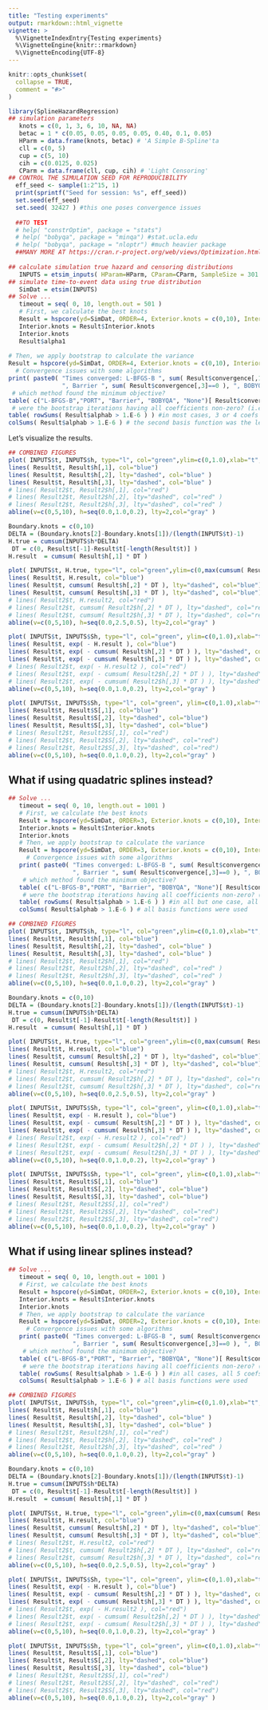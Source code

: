 ```yaml
---
title: "Testing experiments"
output: rmarkdown::html_vignette
vignette: >
  %\VignetteIndexEntry{Testing experiments}
  %\VignetteEngine{knitr::rmarkdown}
  %\VignetteEncoding{UTF-8}
---
```


```r
knitr::opts_chunk$set(
  collapse = TRUE,
  comment = "#>"
)
```

```r
library(SplineHazardRegression)
## simulation parameters
   knots = c(0, 1, 3, 6, 10, NA, NA)
   betac = 1 * c(0.05, 0.05, 0.05, 0.05, 0.40, 0.1, 0.05)
   HParm = data.frame(knots, betac) # 'A Simple B-Spline'ta
   cll = c(0, 5)
   cup = c(5, 10)
   cih = c(0.0125, 0.025)
   CParm = data.frame(cll, cup, cih) # 'Light Censoring'
## CONTROL THE SIMULATION SEED FOR REPRODUCIBILITY
  eff_seed <- sample(1:2^15, 1)
  print(sprintf("Seed for session: %s", eff_seed))
  set.seed(eff_seed)
  set.seed( 32427 ) #this one poses convergence issues
  
  ##TO TEST
  # help( "constrOptim", package = "stats")
  # help( "bobyqa", package = "minqa") #stat.ucla.edu
  # help( "bobyqa", package = "nloptr") #much heavier package
  ##MANY MORE AT https://cran.r-project.org/web/views/Optimization.html
  
## calculate simulation true hazard and censoring distributions
   INPUTS = etsim_inputs( HParam=HParm, CParam=CParm, SampleSize = 301 )
## simulate time-to-event data using true distribution
   SimDat = etsim(INPUTS)
## Solve ...
   timeout = seq( 0, 10, length.out = 501 )
   # First, we calculate the best knots
   Result = hspcore(yd=SimDat, ORDER=4, Exterior.knots = c(0,10), Interior.knots=NULL, SelectBestKnots = TRUE, time=timeout, Bootstrap = 0, verbose=TRUE )
   Interior.knots = Result$Interior.knots
   Interior.knots
   Result$alpha1
   
# Then, we apply bootstrap to calculate the variance
Result = hspcore(yd=SimDat, ORDER=4, Exterior.knots = c(0,10), Interior.knots=Interior.knots, SelectBestKnots = FALSE, time=timeout, Bootstrap = 200, verbose=FALSE )
  # Convergence issues with some algorithms
print( paste0( "Times converged: L-BFGS-B ", sum( Result$convergence[,1]==0 ), ", PORT ", sum( Result$convergence[,2]==0 ),
               ", Barrier ", sum( Result$convergence[,3]==0 ), ", BOBYQA ", sum( Result$convergence[,4]>0 ) ) )
 # which method found the minimum objective?
table( c("L-BFGS-B","PORT", "Barrier", "BOBYQA", "None")[ Result$convergenceb[,5] ] )
 # were the bootstrap iterations having all coefficients non-zero? (i.e. how many of the basis B-splines with the selected knots were used?)
table( rowSums( Result$alphab > 1.E-6 ) ) #in most cases, 3 or 4 coefs out of 4 were non-zero
colSums( Result$alphab > 1.E-6 ) # the second basis function was the least used
```

Let's visualize the results.

```r
## COMBINED FIGURES
plot( INPUTS$t, INPUTS$h, type="l", col="green",ylim=c(0,1.0),xlab="t",ylab="event hazard rate",bty="n")
lines( Result$t, Result$h[,1], col="blue")
lines( Result$t, Result$h[,2], lty="dashed", col="blue" )
lines( Result$t, Result$h[,3], lty="dashed", col="blue" )
# lines( Result2$t, Result2$h[,1], col="red")
# lines( Result2$t, Result2$h[,2], lty="dashed", col="red" )
# lines( Result2$t, Result2$h[,3], lty="dashed", col="red" )
abline(v=c(0,5,10), h=seq(0.0,1.0,0.2), lty=2,col="gray" )

Boundary.knots = c(0,10)
DELTA = (Boundary.knots[2]-Boundary.knots[1])/(length(INPUTS$t)-1)
H.true = cumsum(INPUTS$h*DELTA)
 DT = c(0, Result$t[-1]-Result$t[-length(Result$t)] )
H.result  = cumsum( Result$h[,1] * DT )

plot( INPUTS$t, H.true, type="l", col="green",ylim=c(0,max(cumsum( Result$h[,3] * DT ))), xlab="t",ylab="Cumulative Hazard",bty="n")
lines( Result$t, H.result, col="blue")
lines( Result$t, cumsum( Result$h[,2] * DT ), lty="dashed", col="blue")
lines( Result$t, cumsum( Result$h[,3] * DT ), lty="dashed", col="blue")
# lines( Result2$t, H.result2, col="red")
# lines( Result2$t, cumsum( Result2$h[,2] * DT ), lty="dashed", col="red")
# lines( Result2$t, cumsum( Result2$h[,3] * DT ), lty="dashed", col="red")
abline(v=c(0,5,10), h=seq(0.0,2.5,0.5), lty=2,col="gray" )

plot( INPUTS$t, INPUTS$Sh, type="l", col="green", ylim=c(0,1.0),xlab="t",ylab= "Survival Probability [exp(-H)]",bty="n")
lines( Result$t, exp( - H.result ), col="blue")
lines( Result$t, exp( - cumsum( Result$h[,2] * DT ) ), lty="dashed", col="blue")
lines( Result$t, exp( - cumsum( Result$h[,3] * DT ) ), lty="dashed", col="blue")
# lines( Result2$t, exp( - H.result2 ), col="red")
# lines( Result2$t, exp( - cumsum( Result2$h[,2] * DT ) ), lty="dashed", col="red")
# lines( Result2$t, exp( - cumsum( Result2$h[,3] * DT ) ), lty="dashed", col="red")
abline(v=c(0,5,10), h=seq(0.0,1.0,0.2), lty=2,col="gray" )

plot( INPUTS$t, INPUTS$Sh, type="l", col="green", ylim=c(0,1.0),xlab="t",ylab="Bootstrap Survival Probability",bty="n")
lines( Result$t, Result$S[,1], col="blue")
lines( Result$t, Result$S[,2], lty="dashed", col="blue")
lines( Result$t, Result$S[,3], lty="dashed", col="blue")
# lines( Result2$t, Result2$S[,1], col="red")
# lines( Result2$t, Result2$S[,2], lty="dashed", col="red")
# lines( Result2$t, Result2$S[,3], lty="dashed", col="red")
abline(v=c(0,5,10), h=seq(0.0,1.0,0.2), lty=2,col="gray" )
```

## What if using quadatric splines instead?

```r
## Solve ...
   timeout = seq( 0, 10, length.out = 1001 )
   # First, we calculate the best knots
   Result = hspcore(yd=SimDat, ORDER=3, Exterior.knots = c(0,10), Interior.knots=NULL, SelectBestKnots = TRUE, time=timeout, Bootstrap = 0, verbose=TRUE )
   Interior.knots = Result$Interior.knots
   Interior.knots
   # Then, we apply bootstrap to calculate the variance
   Result = hspcore(yd=SimDat, ORDER=3, Exterior.knots = c(0,10), Interior.knots=Interior.knots, SelectBestKnots = FALSE, time=timeout, Bootstrap = 200, verbose=FALSE )
     # Convergence issues with some algorithms
   print( paste0( "Times converged: L-BFGS-B ", sum( Result$convergence[,1]==0 ), ", PORT ", sum( Result$convergence[,2]==0 ),
                  ", Barrier ", sum( Result$convergence[,3]==0 ), ", BOBYQA ", sum( Result$convergence[,4]>0 ) ) )
    # which method found the minimum objective?
   table( c("L-BFGS-B","PORT", "Barrier", "BOBYQA", "None")[ Result$convergenceb[,5] ] )
    # were the bootstrap iterations having all coefficients non-zero? (i.e. how many of the basis B-splines with the selected knots were used?)
   table( rowSums( Result$alphab > 1.E-6 ) ) #in all but one case, all 4 coefs were non-zero
   colSums( Result$alphab > 1.E-6 ) # all basis functions were used
```

```r
## COMBINED FIGURES
plot( INPUTS$t, INPUTS$h, type="l", col="green",ylim=c(0,1.0),xlab="t",ylab="event hazard rate",bty="n")
lines( Result$t, Result$h[,1], col="blue")
lines( Result$t, Result$h[,2], lty="dashed", col="blue" )
lines( Result$t, Result$h[,3], lty="dashed", col="blue" )
# lines( Result2$t, Result2$h[,1], col="red")
# lines( Result2$t, Result2$h[,2], lty="dashed", col="red" )
# lines( Result2$t, Result2$h[,3], lty="dashed", col="red" )
abline(v=c(0,5,10), h=seq(0.0,1.0,0.2), lty=2,col="gray" )

Boundary.knots = c(0,10)
DELTA = (Boundary.knots[2]-Boundary.knots[1])/(length(INPUTS$t)-1)
H.true = cumsum(INPUTS$h*DELTA)
 DT = c(0, Result$t[-1]-Result$t[-length(Result$t)] )
H.result  = cumsum( Result$h[,1] * DT )

plot( INPUTS$t, H.true, type="l", col="green",ylim=c(0,max(cumsum( Result$h[,3] * DT ))), xlab="t",ylab="Cumulative Hazard",bty="n")
lines( Result$t, H.result, col="blue")
lines( Result$t, cumsum( Result$h[,2] * DT ), lty="dashed", col="blue")
lines( Result$t, cumsum( Result$h[,3] * DT ), lty="dashed", col="blue")
# lines( Result2$t, H.result2, col="red")
# lines( Result2$t, cumsum( Result2$h[,2] * DT ), lty="dashed", col="red")
# lines( Result2$t, cumsum( Result2$h[,3] * DT ), lty="dashed", col="red")
abline(v=c(0,5,10), h=seq(0.0,2.5,0.5), lty=2,col="gray" )

plot( INPUTS$t, INPUTS$Sh, type="l", col="green", ylim=c(0,1.0),xlab="t",ylab= "Survival Probability [exp(-H)]",bty="n")
lines( Result$t, exp( - H.result ), col="blue")
lines( Result$t, exp( - cumsum( Result$h[,2] * DT ) ), lty="dashed", col="blue")
lines( Result$t, exp( - cumsum( Result$h[,3] * DT ) ), lty="dashed", col="blue")
# lines( Result2$t, exp( - H.result2 ), col="red")
# lines( Result2$t, exp( - cumsum( Result2$h[,2] * DT ) ), lty="dashed", col="red")
# lines( Result2$t, exp( - cumsum( Result2$h[,3] * DT ) ), lty="dashed", col="red")
abline(v=c(0,5,10), h=seq(0.0,1.0,0.2), lty=2,col="gray" )

plot( INPUTS$t, INPUTS$Sh, type="l", col="green", ylim=c(0,1.0),xlab="t",ylab="Bootstrap Survival Probability",bty="n")
lines( Result$t, Result$S[,1], col="blue")
lines( Result$t, Result$S[,2], lty="dashed", col="blue")
lines( Result$t, Result$S[,3], lty="dashed", col="blue")
# lines( Result2$t, Result2$S[,1], col="red")
# lines( Result2$t, Result2$S[,2], lty="dashed", col="red")
# lines( Result2$t, Result2$S[,3], lty="dashed", col="red")
abline(v=c(0,5,10), h=seq(0.0,1.0,0.2), lty=2,col="gray" )
```

## What if using linear splines instead?

```r
## Solve ...
   timeout = seq( 0, 10, length.out = 1001 )
   # First, we calculate the best knots
   Result = hspcore(yd=SimDat, ORDER=2, Exterior.knots = c(0,10), Interior.knots=NULL, SelectBestKnots = TRUE, time=timeout, Bootstrap = 0, verbose=TRUE )
   Interior.knots = Result$Interior.knots
   Interior.knots
   # Then, we apply bootstrap to calculate the variance
   Result = hspcore(yd=SimDat, ORDER=2, Exterior.knots = c(0,10), Interior.knots=Interior.knots, SelectBestKnots = FALSE, time=timeout, Bootstrap = 200, verbose=FALSE )
     # Convergence issues with some algorithms
   print( paste0( "Times converged: L-BFGS-B ", sum( Result$convergence[,1]==0 ), ", PORT ", sum( Result$convergence[,2]==0 ),
                  ", Barrier ", sum( Result$convergence[,3]==0 ), ", BOBYQA ", sum( Result$convergence[,4]>0 ) ) )
    # which method found the minimum objective?
   table( c("L-BFGS-B","PORT", "Barrier", "BOBYQA", "None")[ Result$convergenceb[,5] ] )
    # were the bootstrap iterations having all coefficients non-zero? (i.e. how many of the basis B-splines with the selected knots were used?)
   table( rowSums( Result$alphab > 1.E-6 ) ) #in all cases, all 5 coefs were non-zero
   colSums( Result$alphab > 1.E-6 ) # all basis functions were used
```

```r
## COMBINED FIGURES
plot( INPUTS$t, INPUTS$h, type="l", col="green",ylim=c(0,1.0),xlab="t",ylab="event hazard rate",bty="n")
lines( Result$t, Result$h[,1], col="blue")
lines( Result$t, Result$h[,2], lty="dashed", col="blue" )
lines( Result$t, Result$h[,3], lty="dashed", col="blue" )
# lines( Result2$t, Result2$h[,1], col="red")
# lines( Result2$t, Result2$h[,2], lty="dashed", col="red" )
# lines( Result2$t, Result2$h[,3], lty="dashed", col="red" )
abline(v=c(0,5,10), h=seq(0.0,1.0,0.2), lty=2,col="gray" )

Boundary.knots = c(0,10)
DELTA = (Boundary.knots[2]-Boundary.knots[1])/(length(INPUTS$t)-1)
H.true = cumsum(INPUTS$h*DELTA)
 DT = c(0, Result$t[-1]-Result$t[-length(Result$t)] )
H.result  = cumsum( Result$h[,1] * DT )

plot( INPUTS$t, H.true, type="l", col="green",ylim=c(0,max(cumsum( Result$h[,3] * DT ))), xlab="t",ylab="Cumulative Hazard",bty="n")
lines( Result$t, H.result, col="blue")
lines( Result$t, cumsum( Result$h[,2] * DT ), lty="dashed", col="blue")
lines( Result$t, cumsum( Result$h[,3] * DT ), lty="dashed", col="blue")
# lines( Result2$t, H.result2, col="red")
# lines( Result2$t, cumsum( Result2$h[,2] * DT ), lty="dashed", col="red")
# lines( Result2$t, cumsum( Result2$h[,3] * DT ), lty="dashed", col="red")
abline(v=c(0,5,10), h=seq(0.0,2.5,0.5), lty=2,col="gray" )

plot( INPUTS$t, INPUTS$Sh, type="l", col="green", ylim=c(0,1.0),xlab="t",ylab= "Survival Probability [exp(-H)]",bty="n")
lines( Result$t, exp( - H.result ), col="blue")
lines( Result$t, exp( - cumsum( Result$h[,2] * DT ) ), lty="dashed", col="blue")
lines( Result$t, exp( - cumsum( Result$h[,3] * DT ) ), lty="dashed", col="blue")
# lines( Result2$t, exp( - H.result2 ), col="red")
# lines( Result2$t, exp( - cumsum( Result2$h[,2] * DT ) ), lty="dashed", col="red")
# lines( Result2$t, exp( - cumsum( Result2$h[,3] * DT ) ), lty="dashed", col="red")
abline(v=c(0,5,10), h=seq(0.0,1.0,0.2), lty=2,col="gray" )

plot( INPUTS$t, INPUTS$Sh, type="l", col="green", ylim=c(0,1.0),xlab="t",ylab="Bootstrap Survival Probability",bty="n")
lines( Result$t, Result$S[,1], col="blue")
lines( Result$t, Result$S[,2], lty="dashed", col="blue")
lines( Result$t, Result$S[,3], lty="dashed", col="blue")
# lines( Result2$t, Result2$S[,1], col="red")
# lines( Result2$t, Result2$S[,2], lty="dashed", col="red")
# lines( Result2$t, Result2$S[,3], lty="dashed", col="red")
abline(v=c(0,5,10), h=seq(0.0,1.0,0.2), lty=2,col="gray" )
```
